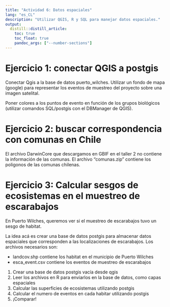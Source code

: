 ```yaml
---
title: "Actividad 6: Datos espaciales"
lang: "es_CL"
description: "Utilizar QGIS, R y SQL para manejar datos espaciales."
output:
  distill::distill_article:
    toc: true
    toc_float: true
    pandoc_args: ["--number-sections"]
---
```



# Ejercicio 1: conectar QGIS a postgis

Conectar Qgis a la base de datos puerto_wilches.
Utilizar un fondo de mapa (google) para representar los eventos de muestreo del proyecto sobre una imagen satelital.

Poner colores a los puntos de evento en función de los grupos biológicos (utilizar comandos SQL/postgis con el DBManager de QGIS).

# Ejercicio 2: buscar correspondencia con comunas en Chile

El archivo DarwinCore que descargamos en GBIF en el taller 2 no contiene la información de las comunas.
El archivo "comunas.zip" contiene los poligonos de  las comunas chilenas.

# Ejercicio 3: Calcular sesgos de ecosistemas en el muestreo de escarabajos

En Puerto Wilches, queremos ver si el muestreo de escarabajos tuvo un sesgo de habitat.

La idea acá es crear una base de datos postgis para almacenar datos espaciales que corresponden a las localizaciones de escarabajos.
Los archivos necesarios son:

* landcov.shp contiene los habitat en el municipio de Puerto Wilches
* esca_event.csv contiene los eventos de muestreo de escarabajos

1. Crear una base de datos postgis vacía desde qgis
1. Leer los archivos en R para enviarlos en la base de datos, como capas espaciales
1. Calcular las superficies de ecosistemas utilizando postgis
1. Calcular el numero de eventos en cada habitar utilizando postgis
1. ¡Comparar!